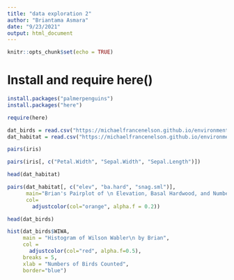 ```yaml
---
title: "data exploration 2"
author: "Briantama Asmara"
date: "9/23/2021"
output: html_document
---
```


```r
knitr::opts_chunk$set(echo = TRUE)
```


# Install and require here()
```r
install.packages("palmerpenguins")
install.packages("here")
```
```r
require(here)
```

```r
dat_birds = read.csv("https://michaelfrancenelson.github.io/environmental_data/data/bird.sta.csv")
dat_habitat = read.csv("https://michaelfrancenelson.github.io/environmental_data/data/hab.sta.csv")
```


```r
pairs(iris)
```

```r
pairs(iris[, c("Petal.Width", "Sepal.Width", "Sepal.Length")])
```

```r
head(dat_habitat)
```


```r
pairs(dat_habitat[, c("elev", "ba.hard", "snag.sml")],
      main="Brian's Pairplot of \n Elevation, Basal Hardwood, and Number of Snags",
      col=
        adjustcolor(col="orange", alpha.f = 0.2))
```

```r
head(dat_birds)
```

```r
hist(dat_birds$WIWA,
     main = "Histogram of Wilson Wabler\n by Brian",
     col = 
       adjustcolor(col="red", alpha.f=0.5),
     breaks = 5,
     xlab = "Numbers of Birds Counted",
     border="blue")
```

